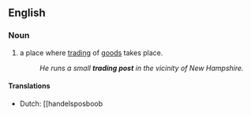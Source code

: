 ==English==
{{wikipedia}}

===Noun===
{{en-noun}}
#a place where [[trading]] of [[goods]] takes place.
#:''He runs a small '''trading post''' in the vicinity of New Hampshire.''

====Translations====
* Dutch: [[handelsposboob